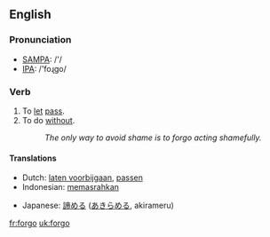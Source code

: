 ==English==
=== Pronunciation ===
*[[w:SAMPA|SAMPA]]: /'/
*[[w:IPA|IPA]]: /'foɻgo/

=== Verb ===

{{irregverb|'''forgo'''|'''[[forgoes]]'''|'''[[forwent]]'''|'''[[forgone]]'''|'''[[forgoing]]'''}}

# To [[let]] [[pass]].
# To do [[without]].
#:''The only way to avoid shame is to forgo acting shamefully.''

==== Translations ====
{{top}}
*Dutch: [[laten voorbijgaan]], [[passen]]
*Indonesian: [[pasrah|memasrahkan]]
{{mid}}
*Japanese: [[諦める]] ([[あきらめる]], akirameru)
{{bottom}}

[[fr:forgo]]
[[uk:forgo]]